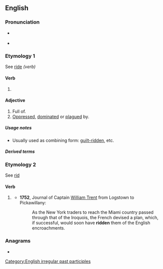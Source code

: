 {{also|-ridden}}
==English==

===Pronunciation===
* {{a|UK|US}} {{IPA|en|/ˈɹɪdn̩/}}
* {{rhymes|en|ɪdən}}

===Etymology 1===
See [[ride#Verb|ride]] ''(verb)''

====Verb====
{{head|en|verb form}}

# {{past participle of|en|ride|nocat=1}}

====Adjective====
{{en-adj}}

# Full of.
# [[oppress|Oppressed]], [[dominate|dominated]] or [[plague|plagued]] by.

=====Usage notes=====
* Usually used as combining form: [[guilt-ridden]], etc.

=====Derived terms=====
{{der4|en|title=Terms derived from ''ridden''
|angst-ridden
|bedridden
|book-ridden
|caste-ridden
|church-ridden
|cliché-ridden
|cloud-ridden
|conflict-ridden
|court-ridden
|crime-ridden
|crisis-ridden
|debt-ridden
|devil-ridden
|disease-ridden
|drudgery-ridden
|drug-ridden
|dust-ridden
|fever-ridden
|flea-ridden
|gout-ridden
|guilt-ridden
|hagridden
|louse-ridden
|memory-ridden
|money-ridden
|obstacle-ridden
|passion-ridden
|plague-ridden
|priest-ridden
|rat-ridden
|sleaze-ridden
|scandal-ridden
|scum-ridden
|sex-ridden
|sin-ridden
|slum-ridden
|sorrow-ridden
|storm-ridden
|strife-ridden
|violence-ridden
|war-ridden
|waste-ridden
|wormridden
}}

===Etymology 2===
See [[rid#Etymology_1|rid]]

====Verb====
{{head|en|verb form}}

# {{lb|en|archaic|rare|now|_|nonstandard}} {{past participle of|en|rid|nocat=1}}
#* '''1752''', Journal of Captain [[w:William Trent|William Trent]] from Logstown to Pickawillany:
#*: As the New York traders to reach the Miami country passed through that of the Iroquois, the French devised a plan, which, if successful, would soon have '''ridden''' them of the English encroachments.

===Anagrams===
* {{anagrams|en|a=ddeinr|Reddin|nidder|rinded}}

[[Category:English irregular past participles]]